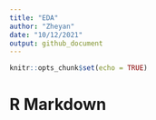 ```yaml
---
title: "EDA"
author: "Zheyan"
date: "10/12/2021"
output: github_document
---
```


```r
knitr::opts_chunk$set(echo = TRUE)
```

# R Markdown


